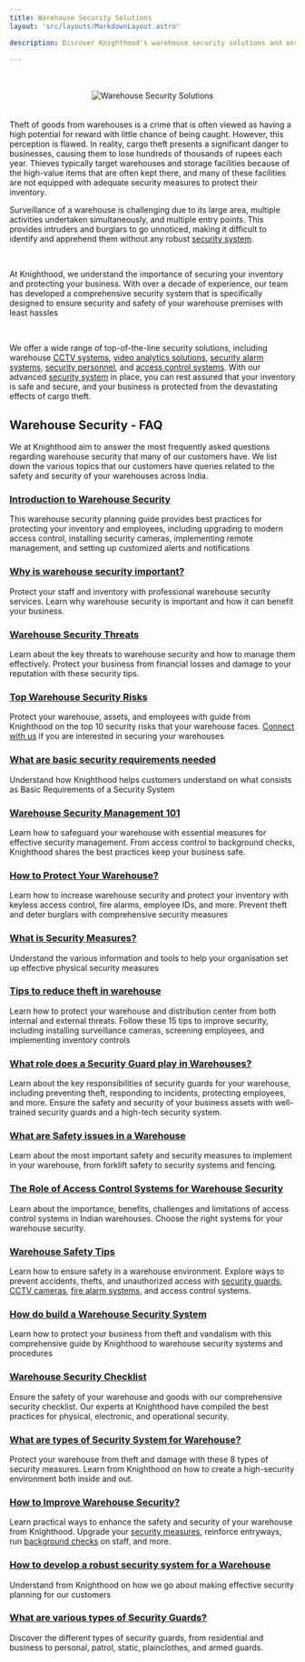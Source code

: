 ```yaml
---
title: Warehouse Security Solutions
layout: 'src/layouts/MarkdownLayout.astro'

description: Discover Knighthood's warehouse security solutions and answers to common queries. Protect your business with our advanced security measures

---
```


<br/>
<br/>

<center> <img src= "/tips.png" alt="Warehouse Security Solutions" /> </center>

<br/>
<br/>
Theft of goods from warehouses is a crime that is often viewed as having a high potential for reward with little chance of being caught. However, this perception is flawed. In reality, cargo theft presents a significant danger to businesses, causing them to lose hundreds of thousands of rupees each year. Thieves typically target warehouses and storage facilities because of the high-value items that are often kept there, and many of these facilities are not equipped with adequate security measures to protect their inventory.

<br/>

Surveillance of a warehouse is challenging due to its large area, multiple activities undertaken simultaneously, and multiple entry points. This provides intruders and burglars to go unnoticed, making it difficult to identify and apprehend them without any robust [security system](/security/intro).

<br/>

At Knighthood, we understand the importance of securing your inventory and protecting your business. With over a decade of experience, our team has developed a comprehensive security system that is specifically designed to ensure security and safety of your warehouse premises with least hassles

<br/>

We offer a wide range of top-of-the-line security solutions, including warehouse [CCTV systems](/services/security/ess/cctv), [video analytics solutions](/blog/video-analytics), [security alarm systems](/services/security/ess/cctv), [security personnel](/services/security/iss/static-guarding), and [access control systems](/blog/security/access-warehouse). With our advanced [security system](/security/intro) in place, you can rest assured that your inventory is safe and secure, and your business is protected from the devastating effects of cargo theft.

## Warehouse Security - FAQ
We at Knighthood aim to answer the most frequently asked questions regarding warehouse security that many of our customers have. We list down the various topics that our customers have queries related to the safety and security of your warehouses across India.

### [Introduction to Warehouse Security](/blog/warehouse-security-planning)
This warehouse security planning guide provides best practices for protecting your inventory and employees, including upgrading to modern access control, installing security cameras, implementing remote management, and setting up customized alerts and notifications

### [Why is warehouse security important?](/blog/why-warehouse-security)
Protect your staff and inventory with professional warehouse security services. Learn why warehouse security is important and how it can benefit your business.

### [Warehouse Security Threats](/blog/threat-warehouse)
Learn about the key threats to warehouse security and how to manage them effectively. Protect your business from financial losses and damage to your reputation with these security tips.

### [Top Warehouse Security Risks](/blog/security-risk-warehouses)
Protect your warehouse, assets, and employees with guide from Knighthood on the top 10 security risks that your warehouse faces. [Connect with us](/contact) if you are interested in securing your warehouses

### [What are basic security requirements needed](/security/requirements/governance)
Understand how Knighthood helps customers understand on what consists as Basic Requirements of a Security System


### [Warehouse Security Management 101](/blog/guide-warehouse-security)
Learn how to safeguard your warehouse with essential measures for effective security management. From access control to background checks, Knighthood shares the best practices keep your business safe.

### [How to Protect Your Warehouse?](/blog/comprehensive-warehouse-security)
Learn how to increase warehouse security and protect your inventory with keyless access control, fire alarms, employee IDs, and more. Prevent theft and deter burglars with comprehensive security measures

### [What is Security Measures?](/security/measures/physical)
Understand the various information and tools to help your organisation set up effective physical security measures 

### [Tips to reduce theft in warehouse](/blog/tips-warehouse-security)
Learn how to protect your warehouse and distribution center from both internal and external threats. Follow these 15 tips to improve security, including installing surveillance cameras, screening employees, and implementing inventory controls

### [What role does a Security Guard play in Warehouses?](/blog/role-warehouse-security)
Learn about the key responsibilities of security guards for your warehouse, including preventing theft, responding to incidents, protecting employees, and more. Ensure the safety and security of your business assets with well-trained security guards and a high-tech security system. 

### [What are Safety issues in a Warehouse](/blog/warehouse-safety)
Learn about the most important safety and security measures to implement in your warehouse, from forklift safety to security systems and fencing. 


### [The Role of Access Control Systems for Warehouse Security](/blog/the-role-of-access-control-systems-for-warehouse-security)
Learn about the importance, benefits, challenges and limitations of access control systems in Indian warehouses. Choose the right systems for your warehouse security.

### [Warehouse Safety Tips](/blog/warehouse-security)
Learn how to ensure safety in a warehouse environment. Explore ways to prevent accidents, thefts, and unauthorized access with [security guards](/services/security/iss/static-guarding), [CCTV cameras](/services/security/ess/cctv), [fire alarm systems](/services/Security/iss/fire), and access control systems.


### [How do build a Warehouse Security System](/blog/warehouse-security-system)
Learn how to protect your business from theft and vandalism with this comprehensive guide by Knighthood to warehouse security systems and procedures

### [Warehouse Security Checklist](/blog/checklist-warehouse)
Ensure the safety of your warehouse and goods with our comprehensive security checklist. Our experts at Knighthood have compiled the best practices for physical, electronic, and operational security.

### [What are types of Security System for Warehouse?](/blog/security-types-warehouse)
Protect your warehouse from theft and damage with these 8 types of security measures. Learn from Knighthood on how to create a high-security environment both inside and out.

### [How to Improve Warehouse Security?](/blog/security/six-ways-warehouse) 
Learn practical ways to enhance the safety and security of your warehouse from Knighthood. Upgrade your [security measures](/security/category/security-measures), reinforce entryways, run [background checks](/services/verification) on staff, and more.

### [How to develop a robust security system for a Warehouse](/security/planning/strategy)
Understand from Knighthood on how we go about making effective security planning for our customers

### [What are various types of Security Guards?](/blog/security-guards)
Discover the different types of security guards, from residential and business to personal, patrol, static, plainclothes, and armed guards.

<br/>
